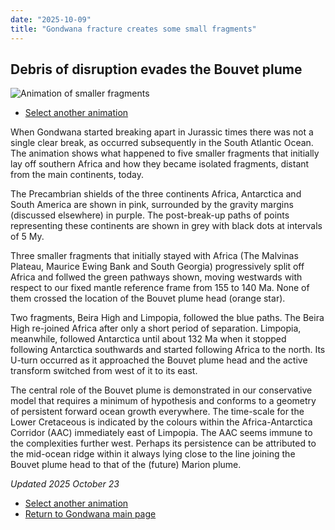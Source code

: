 ```yaml
---
date: "2025-10-09"
title: "Gondwana fracture creates some small fragments"
---
```


## Debris of disruption evades the Bouvet plume

![Animation of smaller fragments](./assets/shun-1.gif)

* [Select another animation](../animations)

When Gondwana started breaking apart in Jurassic times there was not a single clear break, as occurred subsequently in the South Atlantic Ocean.  The animation shows what happened to five smaller fragments that initially lay off southern Africa and how they became isolated fragments, distant from the main continents, today.

The Precambrian shields of the three continents Africa, Antarctica and South America are shown in pink, surrounded by the gravity margins (discussed elsewhere) in purple.  The post-break-up paths of points representing these continents are shown in grey with black dots at intervals of 5 My.

Three smaller fragments that initially stayed with Africa (The Malvinas Plateau, Maurice Ewing Bank and South Georgia) progressively split off Africa and follwed the green pathways shown, moving westwards with respect to our fixed mantle reference frame from 155 to 140 Ma.  None of them crossed the location of the Bouvet plume head (orange star).

Two fragments, Beira High and Limpopia, followed the blue paths.  The Beira High re-joined Africa after only a short period of separation.  Limpopia, meanwhile, followed Antarctica until about 132 Ma when it stopped following Antarctica southwards and started following Africa to the north. Its U-turn occurred as it approached the Bouvet plume head and the active transform switched from west of it to its east.

The central role of the Bouvet plume is demonstrated in our conservative model that requires a minimum of hypothesis and conforms to a geometry of persistent forward ocean growth everywhere.  The time-scale for the Lower Cretaceous is indicated by the colours within the Africa-Antarctica Corridor (AAC) immediately east of Limpopia. The AAC seems immune to the complexities further west.  Perhaps its persistence can be attributed to the mid-ocean ridge within it always lying close to the line joining the Bouvet plume head to that of the (future) Marion plume.

*Updated 2025 October 23*

* [Select another animation](../animations)
* [Return to Gondwana main page](../../gondwana)
